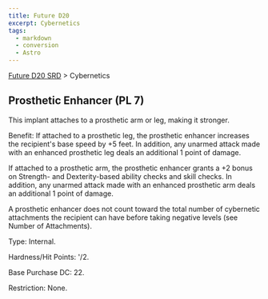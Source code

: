 ```yaml
---
title: Future D20
excerpt: Cybernetics
tags:
  - markdown
  - conversion
  - Astro
---
```






[Future D20 SRD]( / ) > Cybernetics




## Prosthetic Enhancer (PL 7)


This implant attaches to a prosthetic arm or leg, making it stronger.


Benefit: If attached to a prosthetic leg, the prosthetic enhancer increases the recipient's base speed by +5 feet. In addition, any unarmed attack made with an enhanced prosthetic leg deals an additional 1 point of damage.


If attached to a prosthetic arm, the prosthetic enhancer grants a +2 bonus on Strength- and Dexterity-based ability checks and skill checks. In addition, any unarmed attack made with an enhanced prosthetic arm deals an additional 1 point of damage.


A prosthetic enhancer does not count toward the total number of cybernetic attachments the recipient can have before taking negative levels (see Number of Attachments).


Type: Internal.


Hardness/Hit Points: '/2.


Base Purchase DC: 22.


Restriction: None.



